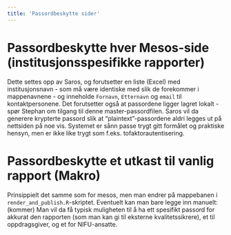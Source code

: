 ```yaml
---
title: 'Passordbeskytte sider'
---
```


# Passordbeskytte hver Mesos-side (institusjonsspesifikke rapporter)
Dette settes opp av Saros, og forutsetter en liste (Excel) med institusjonsnavn - som må være identiske med slik de forekommer i mappenavnene - og inneholde `Fornavn`, `Etternavn` og `email` til kontaktpersonene. Det forutsetter også at passordene ligger lagret lokalt - spør Stephan om tilgang til denne master-passordfilen. Saros vil da generere krypterte passord slik at "plaintext"-passordene aldri legges ut på nettsiden på noe vis. Systemet er sånn passe trygt gitt formålet og praktiske hensyn, men er ikke like trygt som f.eks. tofaktorautentisering.

# Passordbeskytte et utkast til vanlig rapport (Makro)
Prinsippielt det samme som for mesos, men man endrer på mappebanen i `render_and_publish.R`-skriptet. Eventuelt kan man bare legge inn manuelt: (kommer)
Man vil da få typisk muligheten til å ha ett spesifikt passord for akkurat den rapporten (som man kan gi til eksterne kvalitetssikrere), et til oppdragsgiver, og et for NIFU-ansatte.
